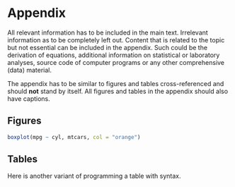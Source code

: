 \appendix
# Appendix

All relevant information has to be included in the main text. Irrelevant information as to be completely left out. Content that is related to the topic but not essential can be included in the appendix. Such could be the derivation of equations, additional information on statistical or laboratory analyses, source code of computer programs or any other comprehensive (data) material.

The appendix has to be similar to figures and tables cross-referenced and should **not** stand by itself. All figures and tables in the appendix should also have captions.


## Figures

```r
boxplot(mpg ~ cyl, mtcars, col = "orange")
```


## Tables

\begin{table}[ht]
    \caption{Descriptive statistics of .... }
    \label{tab:apptable}
    \begin{center}
        {\footnotesize
        \begin{tabular}{l|cccccccccc}
        \hline \hline
                        & 3m    & 6m    & 1yr   & 2yr   & 3yr   & 5yr   & 7yr   & 10yr  & 12yr  & 15yr   \\
            \hline
                Mean   & 3.138 & 3.191 & 3.307 & 3.544 & 3.756 & 4.093 & 4.354 & 4.621 & 4.741 & 4.878  \\
                Median & 3.013 & 3.109 & 3.228 & 3.490 & 3.680 & 3.906 & 4.117 & 4.420 & 4.575 & 4.759  \\
                Min    & 1.984 & 1.950 & 1.956 & 2.010 & 2.240 & 2.615 & 2.850 & 3.120 & 3.250 & 3.395  \\
                Max    & 5.211 & 5.274 & 5.415 & 5.583 & 5.698 & 5.805 & 5.900 & 6.031 & 6.150 & 6.295  \\
                StD    & 0.915 & 0.919 & 0.935 & 0.910 & 0.876 & 0.825 & 0.803 & 0.776 & 0.768 & 0.762  \\
            \hline \hline
        \end{tabular}}
    \end{center}
\end{table}

Here is another variant of programming a table with \LaTeX syntax.

<!-- If you want the next chapter to start on a new page type -->
\newpage